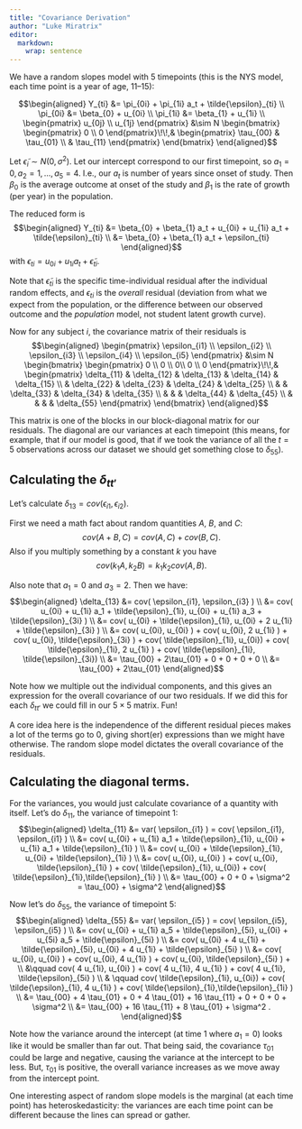 ```yaml
---
title: "Covariance Derivation"
author: "Luke Miratrix"
editor: 
  markdown: 
    wrap: sentence
---
```


We have a random slopes model with 5 timepoints (this is the NYS model, each time point is a year of age, 11--15):

$$\begin{aligned}
Y_{ti} &= \pi_{0i} + \pi_{1i} a_t + \tilde{\epsilon}_{ti} \\
\pi_{0i} &=  \beta_{0} + u_{0i} \\
\pi_{1i} &= \beta_{1} + u_{1i} \\
\begin{pmatrix} u_{0j} \\
u_{1j}
\end{pmatrix} &\sim  N
\begin{bmatrix}
\begin{pmatrix}
0 \\
0
\end{pmatrix}\!\!,&
\begin{pmatrix}
\tau_{00} & \tau_{01} \\
        & \tau_{11} 
\end{pmatrix}
\end{bmatrix}
\end{aligned}$$

Let $\tilde{\epsilon}_i \sim N(0, \sigma^2)$.
Let our intercept correspond to our first timepoint, so $a_1 = 0, a_2 = 1, ..., a_5 = 4$.
I.e., our $a_t$ is number of years since onset of study.
Then $\beta_{0}$ is the average outcome at onset of the study and $\beta_{1}$ is the rate of growth (per year) in the population.

The reduced form is $$\begin{aligned}
 Y_{ti} &= \beta_{0}  + \beta_{1}  a_t  + u_{0i} + u_{1i} a_t + \tilde{\epsilon}_{ti} \\ 
 &= \beta_{0}  + \beta_{1}  a_t  + \epsilon_{ti} 
\end{aligned}$$ with $\epsilon_{ti} = u_{0i} + u_{1i} a_t + \tilde{\epsilon}_{ti}$.

Note that $\tilde{\epsilon}_{ti}$ is the specific time-individual residual after the individual random effects, and $\epsilon_{ti}$ is the *overall* residual (deviation from what we expect from the population, or the difference between our observed outcome and the *population* model, not student latent growth curve).

Now for any subject $i$, the covariance matrix of their residuals is $$\begin{aligned}
\begin{pmatrix} \epsilon_{i1} \\
\epsilon_{i2} \\
\epsilon_{i3} \\
\epsilon_{i4} \\
\epsilon_{i5}
\end{pmatrix} &\sim  N
\begin{bmatrix}
\begin{pmatrix}
0 \\
0 \\
0\\
0 \\
0
\end{pmatrix}\!\!,&
\begin{pmatrix}
\delta_{11} & \delta_{12} & \delta_{13} & \delta_{14} & \delta_{15} \\
           & \delta_{22} & \delta_{23} & \delta_{24} & \delta_{25} \\
         &              & \delta_{33} & \delta_{34} & \delta_{35} \\
         &              &             & \delta_{44} & \delta_{45} \\
         &              &              &            & \delta_{55} 
\end{pmatrix}
\end{bmatrix}
\end{aligned}$$

This matrix is one of the blocks in our block-diagonal matrix for our residuals.
The diagonal are our variances at each timepoint (this means, for example, that if our model is good, that if we took the variance of all the $t=5$ observations across our dataset we should get something close to $\delta_{55}$).

## Calculating the $\delta_{tt'}$ {#calculating-the-delta_tt .unnumbered}

Let's calculate $\delta_{13} = cov( \epsilon_{i1}, \epsilon_{i2} )$.

First we need a math fact about random quantities $A$, $B$, and $C$: $$cov( A + B, C ) = cov( A, C ) + cov( B, C ) .$$ Also if you multiply something by a constant $k$ you have $$cov( k_1 A, k_2 B ) = k_1 k_2 cov( A, B ) .$$

Also note that $a_1 = 0$ and $a_3 = 2$.
Then we have: $$\begin{aligned}
\delta_{13} &= cov( \epsilon_{i1}, \epsilon_{i3} ) \\
   &= cov(  u_{0i} + u_{1i} a_1 + \tilde{\epsilon}_{1i},  u_{0i} + u_{1i} a_3 + \tilde{\epsilon}_{3i} ) \\
   &= cov(  u_{0i}  + \tilde{\epsilon}_{1i},  u_{0i} + 2 u_{1i} + \tilde{\epsilon}_{3i} ) \\
   &= cov(  u_{0i}, u_{0i} ) + cov( u_{0i}, 2 u_{1i} ) + cov( u_{0i}, \tilde{\epsilon}_{3i} ) + cov( \tilde{\epsilon}_{1i}, u_{0i}) + cov( \tilde{\epsilon}_{1i}, 2 u_{1i} )  + cov( \tilde{\epsilon}_{1i}, \tilde{\epsilon}_{3i}) \\
   &= \tau_{00} + 2\tau_{01} + 0 + 0 + 0 + 0 \\
   &= \tau_{00} + 2\tau_{01} 
\end{aligned}$$

Note how we multiple out the individual components, and this gives an expression for the overall covariance of our two residuals.
If we did this for each $\delta_{tt'}$ we could fill in our $5 \times 5$ matrix.
Fun!

A core idea here is the independence of the different residual pieces makes a lot of the terms go to 0, giving short(er) expressions than we might have otherwise.
The random slope model dictates the overall covariance of the residuals.

## Calculating the diagonal terms.

For the variances, you would just calculate covariance of a quantity with itself.
Let's do $\delta_{11}$, the variance of timepoint 1: $$\begin{aligned}
\delta_{11} &= var( \epsilon_{i1} ) = cov( \epsilon_{i1}, \epsilon_{i1} ) \\
   &= cov(  u_{0i} + u_{1i} a_1 + \tilde{\epsilon}_{1i},  u_{0i} + u_{1i} a_1 + \tilde{\epsilon}_{1i} ) \\
   &= cov(  u_{0i}  + \tilde{\epsilon}_{1i},  u_{0i} + \tilde{\epsilon}_{1i} ) \\
   &= cov(  u_{0i}, u_{0i} ) + cov( u_{0i},  \tilde{\epsilon}_{1i} ) + cov( \tilde{\epsilon}_{1i}, u_{0i}) + cov( \tilde{\epsilon}_{1i},\tilde{\epsilon}_{1i} )  \\
   &= \tau_{00} + 0 + 0 + \sigma^2 =  \tau_{00} + \sigma^2
\end{aligned}$$

Now let's do $\delta_{55}$, the variance of timepoint 5: $$\begin{aligned}
\delta_{55} &= var( \epsilon_{i5} ) = cov( \epsilon_{i5}, \epsilon_{i5} ) \\
   &= cov(  u_{0i} + u_{1i} a_5 + \tilde{\epsilon}_{5i},  u_{0i} + u_{5i} a_5 + \tilde{\epsilon}_{5i} ) \\
   &= cov(  u_{0i} + 4 u_{1i} + \tilde{\epsilon}_{5i},  u_{0i} + 4 u_{1i} + \tilde{\epsilon}_{5i} ) \\
   &= cov(  u_{0i}, u_{0i} ) + cov(  u_{0i}, 4 u_{1i} )  + cov( u_{0i},  \tilde{\epsilon}_{5i} ) + \\
    &\qquad cov( 4 u_{1i}, u_{0i} ) + cov( 4 u_{1i}, 4 u_{1i} )  + cov( 4 u_{1i}, \tilde{\epsilon}_{5i} ) \\
    & \qquad cov( \tilde{\epsilon}_{1i}, u_{0i}) + cov( \tilde{\epsilon}_{1i}, 4 u_{1i} )  + cov( \tilde{\epsilon}_{1i},\tilde{\epsilon}_{1i} )  \\
   &= \tau_{00} + 4 \tau_{01} + 0 + 4 \tau_{01} + 16 \tau_{11} + 0 + 0 + 0 + \sigma^2 \\
   &= \tau_{00} + 16 \tau_{11} + 8 \tau_{01} + \sigma^2 .
\end{aligned}$$

Note how the variance around the intercept (at time 1 where $a_1 = 0$) looks like it would be smaller than far out.
That being said, the covariance $\tau_{01}$ could be large and negative, causing the variance at the intercept to be less.
But, $\tau_{01}$ is positive, the overall variance increases as we move away from the intercept point.

One interesting aspect of random slope models is the marginal (at each time point) has heteroskedasticity: the variances are each time point can be different because the lines can spread or gather.
